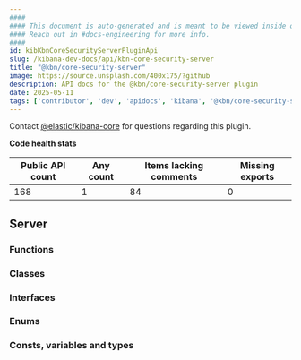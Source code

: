 ```yaml
---
####
#### This document is auto-generated and is meant to be viewed inside our experimental, new docs system.
#### Reach out in #docs-engineering for more info.
####
id: kibKbnCoreSecurityServerPluginApi
slug: /kibana-dev-docs/api/kbn-core-security-server
title: "@kbn/core-security-server"
image: https://source.unsplash.com/400x175/?github
description: API docs for the @kbn/core-security-server plugin
date: 2025-05-11
tags: ['contributor', 'dev', 'apidocs', 'kibana', '@kbn/core-security-server']
---
```




Contact [@elastic/kibana-core](https://github.com/orgs/elastic/teams/kibana-core) for questions regarding this plugin.

**Code health stats**

| Public API count  | Any count | Items lacking comments | Missing exports |
|-------------------|-----------|------------------------|-----------------|
| 168 | 1 | 84 | 0 |

## Server

### Functions
<DocDefinitionList data={kbnCoreSecurityServerObj.server.functions}/>

### Classes
<DocDefinitionList data={kbnCoreSecurityServerObj.server.classes}/>

### Interfaces
<DocDefinitionList data={kbnCoreSecurityServerObj.server.interfaces}/>

### Enums
<DocDefinitionList data={kbnCoreSecurityServerObj.server.enums}/>

### Consts, variables and types
<DocDefinitionList data={kbnCoreSecurityServerObj.server.misc}/>

